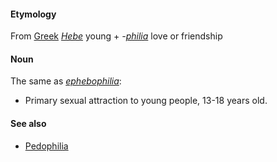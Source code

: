 ====Etymology====
From [[Greek]] ''[[Hebe]]'' young + ''-[[philia]]'' love or friendship

====Noun====
The same as ''[[ephebophilia]]'':
* Primary sexual attraction to young people, 13-18 years old.

====See also====
* [[Pedophilia]]